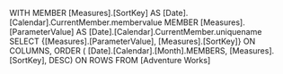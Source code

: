 WITH MEMBER [Measures].[SortKey] AS
	[Date].[Calendar].CurrentMember.membervalue
MEMBER [Measures].[ParameterValue] AS
	[Date].[Calendar].CurrentMember.uniquename
SELECT
	{[Measures].[ParameterValue], [Measures].[SortKey]} ON COLUMNS,
	ORDER (
		[Date].[Calendar].[Month].MEMBERS,
		[Measures].[SortKey],
		DESC)
	ON ROWS
FROM
	[Adventure Works]
